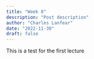 ```yaml
---
title: "Week 8"
description: "Post description"
author: "Charles Lanfear"
date: "2022-11-30"
draft: false
---
```


This is a test for the first lecture